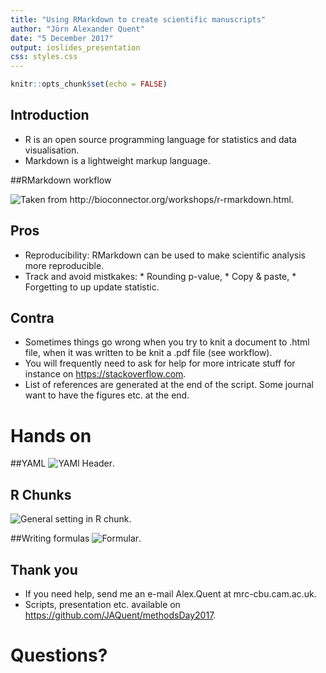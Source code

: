 ```yaml
---
title: "Using RMarkdown to create scientific manuscripts"
author: "Jörn Alexander Quent"
date: "5 December 2017"
output: ioslides_presentation
css: styles.css
---
```



```r
knitr::opts_chunk$set(echo = FALSE)
```

## Introduction

- R is an open source programming language for statistics and data visualisation.
- Markdown is a lightweight markup language.

##RMarkdown workflow

![Taken from http://bioconnector.org/workshops/r-rmarkdown.html](rmarkdown-workflowSmall.png).

## Pros 
* Reproducibility: RMarkdown can be used to make scientific analysis more reproducible. 
* Track and avoid mistkakes:
      * Rounding p-value,
      * Copy & paste,
      * Forgetting to up update statistic.

## Contra
* Sometimes things go wrong when you try to knit a document to .html file, when it was written to be knit a .pdf file (see workflow). 
* You will frequently need to ask for help for more intricate stuff for instance on [https://stackoverflow.com](https://stackoverflow.com).
* List of references are generated at the end of the script. Some journal want to have the figures etc. at the end. 

# Hands on

##YAML
![YAMl Header](pic1.png).

## R Chunks
![General setting in R chunk](pic2.png).

##Writing formulas
![Formular](pic3.png).

## Thank you

- If you need help, send me an e-mail Alex.Quent at mrc-cbu.cam.ac.uk.
- Scripts, presentation etc. available on [https://github.com/JAQuent/methodsDay2017](https://github.com/JAQuent/methodsDay2017).

# Questions?
